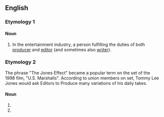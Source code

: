 ==English==

===Etymology 1===
{{blend|producer|editor|lang=en}}

====Noun====
{{en-noun}}

# In the entertainment industry, a person fulfilling the duties of both [[producer]] and [[editor]] (and sometimes also [[writer]]).

===Etymology 2===
The phrase "The Jones Effect" became a popular term on the set of the 1998 film, "U.S. Marshalls". According to union members on set, Tommy Lee Jones would ask Editors to Produce many variations of his daily takes.
====Noun====
{{head|en|noun}}

# {{misspelling of|predator|lang=en}}
# {{misspelling of|predictor|lang=en}}